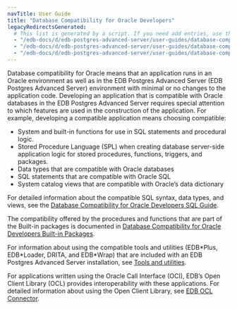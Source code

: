 ```yaml
---
navTitle: User Guide
title: "Database Compatibility for Oracle Developers"
legacyRedirectsGenerated:
  # This list is generated by a script. If you need add entries, use the `legacyRedirects` key.
  - "/edb-docs/d/edb-postgres-advanced-server/user-guides/database-compatibility-for-oracle-developers-guide/9.6/toc.html"
  - "/edb-docs/d/edb-postgres-advanced-server/user-guides/database-compatibility-for-oracle-developers-guide/9.6/Database_Compatibility_for_Oracle_Developers_Guide_v9.6.1.001.html"
  - "/edb-docs/d/edb-postgres-advanced-server/user-guides/database-compatibility-for-oracle-developers-guide/9.5/toc.html"
---
```


<div id="introduction" class="registered_link"></div>

Database compatibility for Oracle means that an application runs in an Oracle environment as well as in the EDB Postgres Advanced Server (EDB Postgres Advanced Server) environment with minimal or no changes to the application code. Developing an application that is compatible with Oracle databases in the EDB Postgres Advanced Server requires special attention to which features are used in the construction of the application. For example, developing a compatible application means choosing compatible:

-   System and built-in functions for use in SQL statements and procedural logic.
-   Stored Procedure Language (SPL) when creating database server-side application logic for stored procedures, functions, triggers, and packages.
-   Data types that are compatible with Oracle databases
-   SQL statements that are compatible with Oracle SQL
-   System catalog views that are compatible with Oracle’s data dictionary

For detailed information about the compatible SQL syntax, data types, and views, see the [Database Compatibility for Oracle Developers SQL Guide](/epas/latest/epas_compat_sql/).

The compatibility offered by the procedures and functions that are part of the Built-in packages is documented in [Database Compatibility for Oracle Developers Built-in Packages](/epas/latest/epas_compat_bip_guide/).

For information about using the compatible tools and utilities (EDB\*Plus, EDB\*Loader, DRITA, and EDB\*Wrap) that are included with an EDB Postgres Advanced Server installation, see [Tools and utilities](/epas/latest/epas_compat_ora_dev_guide/09_tools_and_utilities/).

For applications written using the Oracle Call Interface (OCI), EDB’s Open Client Library (OCL) provides interoperability with these applications. For detailed information about using the Open Client Library, see [EDB OCL Connector](/ocl_connector/latest/).






